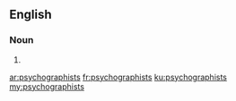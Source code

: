 ==English==

===Noun===
{{head|en}}

# {{plural of|psychographist}}

[[ar:psychographists]]
[[fr:psychographists]]
[[ku:psychographists]]
[[my:psychographists]]